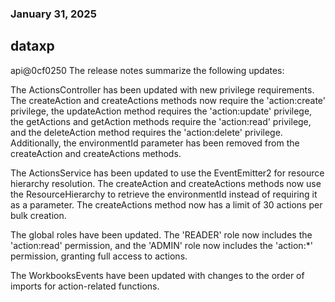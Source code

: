 ### January 31, 2025
## dataxp

api@0cf0250
The release notes summarize the following updates:

The ActionsController has been updated with new privilege requirements. The createAction and createActions methods now require the 'action:create' privilege, the updateAction method requires the 'action:update' privilege, the getActions and getAction methods require the 'action:read' privilege, and the deleteAction method requires the 'action:delete' privilege. Additionally, the environmentId parameter has been removed from the createAction and createActions methods.

The ActionsService has been updated to use the EventEmitter2 for resource hierarchy resolution. The createAction and createActions methods now use the ResourceHierarchy to retrieve the environmentId instead of requiring it as a parameter. The createActions method now has a limit of 30 actions per bulk creation.

The global roles have been updated. The 'READER' role now includes the 'action:read' permission, and the 'ADMIN' role now includes the 'action:*' permission, granting full access to actions.

The WorkbooksEvents have been updated with changes to the order of imports for action-related functions.